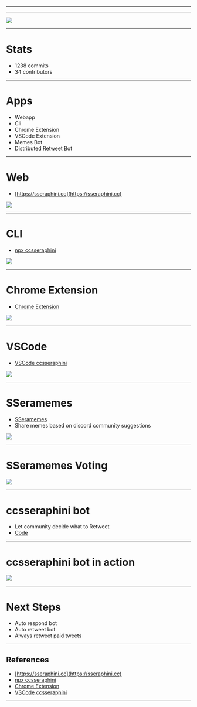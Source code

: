 


<Head>
  <title>Human Automation</title>
</Head>

<Cover />

---

<Intro />

---

<Img src='./img/ccsseraphini_arch.png' width={900} />

---

# Stats

- 1238 commits
- 34 contributors

---

# Apps

- Webapp
- Cli
- Chrome Extension
- VSCode Extension
- Memes Bot
- Distributed Retweet Bot

---

# Web

- [https://sseraphini.cc](https://sseraphini.cc)

<Img src='./img/ccsseraphini_web.png' width={700} />

---

# CLI

- [npx ccsseraphini](https://www.npmjs.com/package/ccsseraphini)

<Img src='./img/ccsseraphini_cli.png' width={900} />

---

# Chrome Extension

- [Chrome Extension](https://chrome.google.com/webstore/detail/ccsseraphini/jbdolkjfpfgpbdeeebkhnmfnbkplgalm)

<Img src='./img/ccsseraphini_chrome_ext.png' width={400} />

---

# VSCode

- [VSCode ccsseraphini](https://marketplace.visualstudio.com/items?itemName=adsonatural.ccsseraphini)

<Img src='./img/ccsseraphini_vscode.png' width={900} />

---

# SSeramemes

- [SSeramemes](https://github.com/sibelius/ccsseraphini/tree/main/apps/sseramemes)
- Share memes based on discord community suggestions

<Img src='./img/bot_on.png' width={900} />

---

# SSeramemes Voting

<Img src='./img/frontend_is_my_passion.png' width={400} />

---

# ccsseraphini bot

- Let community decide what to Retweet
- [Code](https://github.com/sibelius/ccsseraphini/tree/main/apps/bot)

---

# ccsseraphini bot in action

<Img src='./img/ccsseraphini_bot.png' width={600} />

---

# Next Steps

- Auto respond bot
- Auto retweet bot
- Always retweet paid tweets

---

## References

- [https://sseraphini.cc](https://sseraphini.cc)
- [npx ccsseraphini](https://www.npmjs.com/package/ccsseraphini)
- [Chrome Extension](https://chrome.google.com/webstore/detail/ccsseraphini/jbdolkjfpfgpbdeeebkhnmfnbkplgalm)
- [VSCode ccsseraphini](https://marketplace.visualstudio.com/items?itemName=adsonatural.ccsseraphini)

---

<Feedback />

